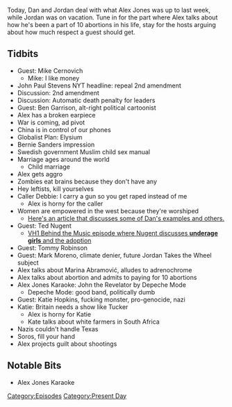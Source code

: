 {{DEFAULTSORT:
    #_EPISODE_0144:March 25-31, Part 2
}}{{Episode
    | title             = March 25-31, Part 2
    | caption           = Listen to this episode on [https://knowledgefight.libsyn.com/knowledge-fight-mar-25-31-part-2 Libsyn] [https://open.spotify.com/episode/1dXv1WTeBcfRSzGTOQJJYd Spotify], Read the [[Transcript/144: March 25-31, Part 2|Unofficial Transcript]]
    | episodeNumber     = 144
    | length            = 02:14:32
    | airDate           = April 2, 2018
    | coverageStartDate = March 25, 2018
    | coverageEndDate   = March 31, 2018
    | episodeType       = [[:Category:Present Day|Present Day]]
    | appearance        = [[Mike Cernovich]], [[John Paul Stevens]], [[Ben Garrison]], [[Ted Nugent]], [[Tommy Robinson]], [[Mark Moreno]], [[Marina Abramović]], [[Katie Hopkins]], [[George Soros]]
    | previousEpisode   = [[143: March 25-31 Part 1]]
    | nextEpisode       = [[145: April 2, 2018]]
}}

{{Stub}}

Today, Dan and Jordan deal with what Alex Jones was up to last week, while Jordan was on vacation. Tune in for the part where Alex talks about how he's been a part of 10 abortions in his life, stay for the hosts arguing about how much respect a guest should get.

==Tidbits==

*Guest: Mike Cernovich
**Mike: I like money
*John Paul Stevens NYT headline: repeal 2nd amendment
*Discussion: 2nd amendment
*Discussion: Automatic death penalty for leaders
*Guest: Ben Garrison, alt-right political cartoonist
*Alex has a broken earpiece
*War is coming, ad pivot
*China is in control of our phones
*Globalist Plan: Elysium
*Bernie Sanders impression
*Swedish government Muslim child sex manual
*Marriage ages around the world
**Child marriage
*Alex gets aggro
*Zombies eat brains because they don't have any
*Hey leftists, kill yourselves
*Caller Debbie: I carry a gun so you get raped instead of me
**Alex is horny for the caller
*Women are empowered in the west because they're worshiped
**[https://www.usatoday.com/story/news/factcheck/2020/10/28/fact-check-9-things-women-couldnt-do-1971-mostly-right/3677101001/ Here's an article that discusses some of Dan's examples and others.]
*Guest: Ted Nugent
**[https://youtu.be/orz0zxH72K4 VH1 Behind the Music episode where Nugent discusses '''underage girls''' and the adoption]
*Guest: Tommy Robinson
*Guest: Mark Moreno, climate denier, future Jordan Takes the Wheel subject
*Alex talks about Marina Abramović, alludes to adrenochrome
*Alex talks about abortion and admits to paying for 10 abortions
*Alex Jones Karaoke: John the Revelator by Depeche Mode
**Depeche Mode: good band, politically dumb
*Guest: Katie Hopkins, fucking monster, pro-genocide, nazi
*Katie: Britain needs a show like Tucker
**Alex is horny for Katie
**Kate talks about white farmers in South Africa
*Nazis couldn't handle Texas
*Soros, fill your hand
*Alex projects guilt about shootings

==Notable Bits==

*Alex Jones Karaoke

[[Category:Episodes]]
[[Category:Present Day]]
